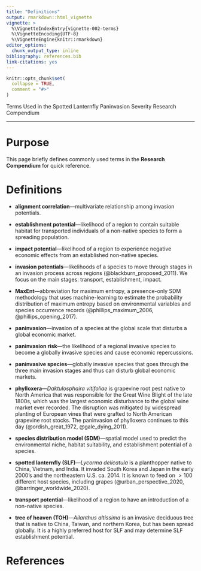 ```yaml
---
title: "Definitions"
output: rmarkdown::html_vignette
vignette: >
  %\VignetteIndexEntry{vignette-002-terms}
  %\VignetteEncoding{UTF-8}
  %\VignetteEngine{knitr::rmarkdown}
editor_options: 
  chunk_output_type: inline
bibliography: references.bib
link-citations: yes
---
```


```r
knitr::opts_chunk$set(
  collapse = TRUE,
  comment = "#>"
)
```

Terms Used in the Spotted Lanternfly Paninvasion Severity Research Compendium

***

# Purpose

This page briefly defines commonly used terms in the **Research Compendium** for quick reference.

# Definitions

- **alignment correlation**---multivariate relationship among invasion potentials.

\newline

- **establishment potential**---likelihood of a region to contain suitable habitat for transported individuals of a non-native species to form a spreading population.

\newline

- **impact potential**---likelihood of a region to experience negative economic effects from an established non-native species.

\newline

- **invasion potentials**---likelihoods of a species to move through stages in an invasion process across regions (@blackburn_proposed_2011). We focus on the main stages: transport, establishment, impact.

\newline

-	**MaxEnt**---abbreviation for maximum entropy, a presence-only SDM methodology that uses machine-learning to estimate the probability distribution of maximum entropy based on environmental variables and species occurrence records (@phillips_maximum_2006, @phillips_opening_2017).

\newline

- **paninvasion**---invasion of a species at the global scale that disturbs a global economic market.

\newline

-	**paninvasion risk**---the likelihood of a regional invasive species to become a globally invasive species and cause economic repercussions.

\newline

- **paninvasive species**---globally invasive species that goes through the three main invasion stages and thus can disturb global economic markets.

\newline

- **phylloxera**---*Daktulosphaira vitifoliae* is grapevine root pest native to North America that was responsible for the Great Wine Blight of the late 1800s, which was the largest economic disturbance to the global wine market ever recorded. The disruption was mitigated by widespread planting of European vines that were grafted to North American grapevine root stocks. The paninvasion of phylloxera continues to this day (@ordish_great_1972, @gale_dying_2011).

\newline

-	**species distribution model (SDM)**---spatial model used to predict the environmental niche, habitat suitability, and establishment potential of a species.

\newline

- **spotted lanternfly (SLF)**---*Lycorma delicatula* is a planthopper native to China, Vietnam, and India. It invaded South Korea and Japan in the early 2000's and the northeastern U.S. ca. 2014. It is known to feed on $>100$ different host species, including grapes (@urban_perspective_2020, @barringer_worldwide_2020).

\newline

- **transport potential**---likelihood of a region to have an introduction of a non-native species.

\newline

- **tree of heaven (TOH)**---*Ailanthus altissima* is an invasive deciduous tree that is native to China, Taiwan, and northern Korea, but has been spread globally. It is a highly preferred host for SLF and may determine SLF establishment potential.

\newline

# References
